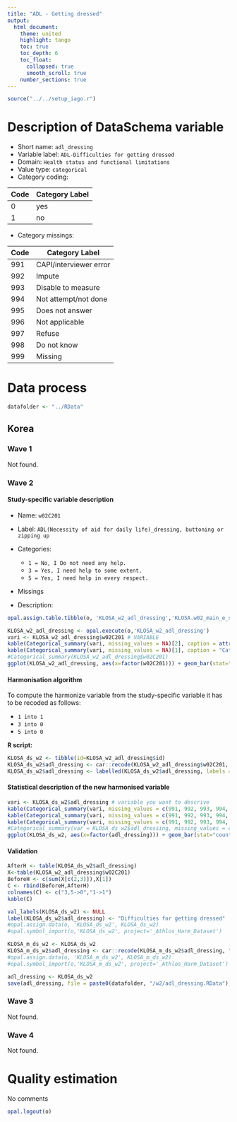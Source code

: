 ```yaml
---
title: "ADL - Getting dressed"
output: 
  html_document:
    theme: united
    highlight: tango
    toc: true
    toc_depth: 6
    toc_float:
      collapsed: true
      smooth_scroll: true
    number_sections: true
---
```


<!-- ########################################################## --> 

<!-- # Installation, loading packages -->
<!-- **R script:** -->



```r
source("../../setup_iago.r")
```

<!-- ########################################################## --> 

# Description of DataSchema variable 

* Short name: `adl_dressing`
* Variable label: `ADL-Difficulties for getting dressed`
* Domain: `Health status and functional limitations`
* Value type: `categorical`
* Category coding:

**Code** | **Category Label**
-------- | ------------------
0        | yes
1        | no

* Category missings: 

**Code** | **Category Label**
----| ------------------
991 | CAPI/interviewer error
992 | Impute
993 | Disable to measure
994 | Not attempt/not done
995 | Does not answer
996 | Not applicable
997 | Refuse
998 | Do not know
999 | Missing




<!-- ########################################################## --> 

# Data process

```r
datafolder <- "../RData"
``` 

## Korea

### Wave 1

Not found.



### Wave 2 

#### Study-specific variable description

 


* Name: `w02C201`
* Label: `ADL(Necessity of aid for daily life)_dressing, buttoning or zipping up`
* Categories:
    + `1 = No, I Do not need any help.`
    + `3 = Yes, I need help to some extent.`
    + `5 = Yes, I need help in every respect.`
* Missings


* Description: 
```r
opal.assign.table.tibble(o, 'KLOSA_w2_adl_dressing','KLOSA.w02_main_e_spss', variables=list('w02C201'), missings = TRUE)
```

```r
KLOSA_w2_adl_dressing <- opal.execute(o,'KLOSA_w2_adl_dressing')
vari <- KLOSA_w2_adl_dressing$w02C201 # VARIABLE
kable(Categorical_summary(vari, missing_values = NA)[2], caption = attributes(vari)$`spss::shortName`)
kable(Categorical_summary(vari, missing_values = NA)[1], caption = "Category")
#Categorical_summary(KLOSA_w2_adl_dressing$w02C201)
ggplot(KLOSA_w2_adl_dressing, aes(x=factor(w02C201))) + geom_bar(stat="count", width=0.4, fill="steelblue") + xlab("ADL - Difficulty getting dressed") + ylab("Frequency")
```

#### Harmonisation algorithm

To compute the harmonize variable from the study-specific variable it has to be recoded as follows:

* `1 into 1` 
* `3 into 0`
* `5 into 0`

**R script:** 
```r
KLOSA_ds_w2 <- tibble(id=KLOSA_w2_adl_dressing$id)
KLOSA_ds_w2$adl_dressing <- car::recode(KLOSA_w2_adl_dressing$w02C201, "1 = '1';3 = '0';5 = '0' ")
KLOSA_ds_w2$adl_dressing <- labelled(KLOSA_ds_w2$adl_dressing, labels = c(Yes=0, No=1,Missing=999, Do_not_know=998, Refuse=997, Not_applicable=996, Does_not_answer=995,  Not_attempt_not_done=994, Disable_to_measure=993, Impute=992, CAPI_interviewer_error=991))
```

#### Statistical description of the new harmonised variable
```r
vari <- KLOSA_ds_w2$adl_dressing # variable you want to descrive
kable(Categorical_summary(vari, missing_values = c(991, 992, 993, 994, 995, 996, 997, 998, 999))[3])
kable(Categorical_summary(vari, missing_values = c(991, 992, 993, 994, 995, 996, 997, 998, 999))[1], caption = "Category")
kable(Categorical_summary(vari, missing_values = c(991, 992, 993, 994, 995, 996, 997, 998, 999))[2], caption = "Type of missing")
#Categorical_summary(var = KLOSA_ds_w2$adl_dressing, missing_values = c(991, 992, 993, 994, 995, 996, 997, 998, 999))
ggplot(KLOSA_ds_w2, aes(x=factor(adl_dressing))) + geom_bar(stat="count", width=0.4, fill="steelblue") + xlab("ADL - Difficulty getting dressed") + ylab("Frequency")
```

#### Validation
```r
AfterH <- table(KLOSA_ds_w2$adl_dressing)
X<-table(KLOSA_w2_adl_dressing$w02C201)
BeforeH <- c(sum(X[c(2,3)]),X[1])
C <- rbind(BeforeH,AfterH)
colnames(C) <- c("3,5->0","1->1") 
kable(C)
```


```r
val_labels(KLOSA_ds_w2) <- NULL
label(KLOSA_ds_w2$adl_dressing) <- "Difficulties for getting dressed"
#opal.assign.data(o, 'KLOSA_ds_w2', KLOSA_ds_w2)
#opal.symbol_import(o,'KLOSA_ds_w2', project='_Athlos_Harm_Dataset')

KLOSA_m_ds_w2 <- KLOSA_ds_w2
KLOSA_m_ds_w2$adl_dressing <- car::recode(KLOSA_m_ds_w2$adl_dressing, "c(991, 992, 993, 994, 995, 996, 997,998, 999)=NA")
#opal.assign.data(o, 'KLOSA_m_ds_w2', KLOSA_m_ds_w2)
#opal.symbol_import(o,'KLOSA_m_ds_w2', project='_Athlos_Harm_Dataset')
```

```r
adl_dressing <- KLOSA_ds_w2
save(adl_dressing, file = paste0(datafolder, "/w2/adl_dressing.RData"))
```

### Wave 3

Not found.

### Wave 4

Not found.

# Quality estimation

No comments

```r
opal.logout(o)
```
